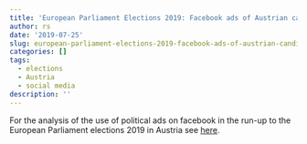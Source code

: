 ```yaml
---
title: 'European Parliament Elections 2019: Facebook ads of Austrian candidates'
author: rs
date: '2019-07-25'
slug: european-parliament-elections-2019-facebook-ads-of-austrian-candidates
categories: []
tags:
  - elections
  - Austria
  - social media
description: ''
---
```

For the analysis of the use of political ads on facebook in the run-up to the European Parliament elections 2019 in Austria see [<u>here</u>](http://rpubs.com/zoowalk/FB_EP2019){target="_blank"}.
